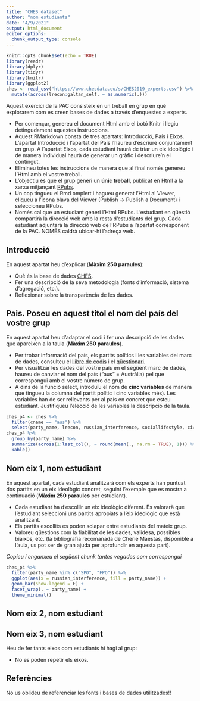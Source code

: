 ```yaml
---
title: "CHES dataset"
author: "nom estudiants"
date: "4/9/2021"
output: html_document
editor_options: 
  chunk_output_type: console
---
```


```r
knitr::opts_chunk$set(echo = TRUE)
library(readr)
library(dplyr)
library(tidyr)
library(knitr)
library(ggplot2)
ches <- read_csv("https://www.chesdata.eu/s/CHES2019_experts.csv") %>% 
  mutate(across(lrecon:galtan_self, ~ as.numeric(.)))
```

Aquest exercici de la PAC consisteix en un treball en grup en què explorarem com es creen bases de dades a través d'enquestes a experts.

- Per començar, genereu el document Html amb el botó Knitr i llegiu detingudament aquestes instruccions.
- Aquest RMarkdown consta de tres apartats: Introducció, País i Eixos. L'apartat Introducció i l'apartat del País l'haureu d'escriure conjuntament en grup. A l'apartat Eixos, cada estudiant haurà de triar un eix ideològic i de manera individual haurà de generar un gràfic i descriure'n el contingut.
- Elimineu totes les instruccions de manera que al final només genereu l'Html amb el vostre treball.
- L'objectiu és que el grup generi un **únic treball**, publicat en Html a la xarxa mitjançant [RPubs](https://rpubs.com/).
- Un cop tingueu el Rmd omplert i hagueu generat l'Html al Viewer, cliqueu a l'icona blava del Viewer (Publish -> Publish a Document) i seleccioneu RPubs.
- Només cal que un estudiant generi l'Html RPubs. L'estudiant en qüestió compartirà la direcció web amb la resta d'estudiants del grup. Cada estudiant adjuntarà la direcció web de l'RPubs a l'apartat corresponent de la PAC. NOMÉS caldrà ubicar-hi l'adreça web.

## Introducció

En aquest apartat heu d'explicar  (**Màxim 250 paraules**):

- Què és la base de dades [CHES](https://www.chesdata.eu/).
- Fer una descripció de la seva metodologia (fonts d'informació, sistema d'agregació, etc.).
- Reflexionar sobre la transparència de les dades.


## Pais. Poseu en aquest títol el nom del país del vostre grup

En aquest apartat heu d'adaptar el codi i fer una descripció de les dades que apareixen a la taula (**Màxim 250 paraules**). 

- Per trobar informació del país, els partits polítics i les variables del marc de dades, consulteu el [llibre de codis](https://static1.squarespace.com/static/5975c9bfdb29d6a05c65209b/t/5fa04ec05d3c8218b7c91450/1604341440585/2019_CHES_codebook.pdf) i el [qüestionari](https://static1.squarespace.com/static/5975c9bfdb29d6a05c65209b/t/5ed3029fe080e33f639e6e9a/1590887075513/CHES_UK_Qualtrics.pdf).
- Per visualitzar les dades del vostre país en el següent marc de dades, haureu de canviar el nom del país ("aus" = Austràlia) pel que correspongui amb el vostre número de grup.
- A dins de la funció select, introduïu el nom de **cinc variables** de manera que tingueu la columna del partit polític i cinc variables més). Les variables han de ser rellevants per al país en concret que esteu estudiant. Justifiqueu l'elecció de les variables la descripció de la taula.


```r
ches_p4 <- ches %>%
  filter(cname == "aus") %>%
  select(party_name, lrecon, russian_interference, sociallifestyle, civlib_laworder)
ches_p4 %>% 
  group_by(party_name) %>%
  summarize(across(1:last_col(), ~ round(mean(., na.rm = TRUE), 1))) %>% 
  kable()
```



## Nom eix 1, nom estudiant

En aquest apartat, cada estudiant analitzarà com els experts han puntuat dos partits en un eix ideològic concret, seguint l'exemple que es mostra a continuació (**Màxim 250 paraules** per estudiant).

- Cada estudiant ha d'escollir un eix ideològic diferent. Es valorarà que l'estudiant seleccioni uns partits apropiats a l'eix ideològic que està analitzant.
- Els partits escollits es poden solapar entre estudiants del mateix grup.
- Valoreu qüestions com la fiabilitat de les dades, validesa, possibles biaixos, etc. (la bibliografia recomanada de Cherie Maestas, disponible a l'aula, us pot ser de gran ajuda per aprofundir en aquesta part).

*Copieu i enganxeu el següent chunk tantes vegades com correspongui*
```r
ches_p4 %>%
  filter(party_name %in% c("SPO", "FPO")) %>% 
  ggplot(aes(x = russian_interference, fill = party_name)) + 
  geom_bar(show.legend = F) +
  facet_wrap(. ~ party_name) +
  theme_minimal()
```


## Nom eix 2, nom estudiant

## Nom eix 3, nom estudiant

Heu de fer tants eixos com estudiants hi hagi al grup:

- No es poden repetir els eixos.



## Referències

No us oblideu de referenciar les fonts i bases de dades utilitzades!!


